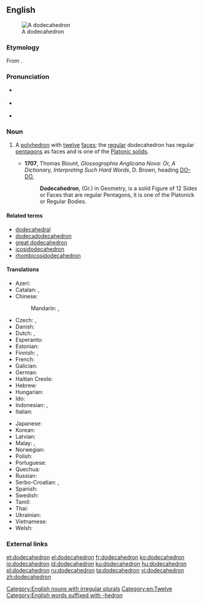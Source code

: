 ==English==
{{was wotd|2007|December|14}}
[[Image:120px-Dodecahedron-slowturn.gif|thumb|A dodecahedron]]

===Etymology===
From {{etyl|grc|en}} {{m|grc|δωδεκάεδρον}}.

===Pronunciation===
* {{a|UK}} {{IPA|/ˌdəʊdɛkəˈhiːdrən/|/ˌdəʊdɪkəˈhiːdrən/|lang=en}}
* {{a|US}} {{IPA|/ˌdoʊdɛkəˈhiːdrən/|lang=en}}
* {{audio|en-us-dodecahedron.ogg|Audio (US)|lang=en}}

===Noun===
{{en-noun|dodecahedra|dodecahedrons}}

# {{label|en|geometry}} A [[polyhedron]] with [[twelve]] [[face]]s; the [[regular]] dodecahedron has regular [[pentagon]]s as faces and is one of the [[Platonic solid]]s.
#* '''1707''', Thomas Blount, ''Glossographia Anglicana Nova: Or, A Dictionary, Interpreting Such Hard Words'', D. Brown, heading [http://books.google.com/books?id=8jYP-B1Q9a0C&pg=RA2-PT74&dq=dodecahedron+date:1700-1725&lr=&num=20&as_brr=0 DO–DO],
#*: '''Dodecahedron''', (Gr.) in Geometry, is a solid Figure of 12 Sides or Faces that are regular Pentagons, it is one of the Platonick or Regular Bodies.

====Related terms====
* [[dodecahedral]]
* [[dodecadodecahedron]]
* [[great dodecahedron]]
* [[icosidodecahedron]]
* [[rhombicosidodecahedron]]

====Translations====
{{trans-top|a polyhedron with 12 faces}}
* Azeri: {{t|az|dodekaedr}}
* Catalan: {{t|ca|dodecàedre}}, {{t|ca|dodecaedre|m}}
* Chinese:
*: Mandarin: {{t|cmn|正十二面體|sc=Hani}}, {{t+|cmn|正十二面体|tr=zhèngshí'èr miàntǐ|sc=Hani}}
* Czech: {{t+|cs|dvanáctistěn|m}}, {{t+|cs|dodekaedr|m}}
* Danish: {{t|da|dodekaeder}}
* Dutch: {{t+|nl|dodecaëder|m}}, {{t|nl|regelmatig twaalfvlak|n}}
* Esperanto: {{t|eo|dekduedro}}
* Estonian: {{t|et|korrapärane dodekaeeder}}
* Finnish: {{t+|fi|dodekaedri}}, {{t|fi|kaksitoistatahokas}}
* French: {{t+|fr|dodécaèdre|m}}
* Galician: {{t+|gl|dodecaedro|m}}
* German: {{t+|de|Dodekaeder|m}}
* Haitian Creole: {{t|ht|dodekayèd}}
* Hebrew: {{t+|he|תֲּריֹסִרון|tr=t'resárón}} {{t|he|דּוֹדֶקָהֶדְרוֹן}}
* Hungarian: {{t+|hu|dodekaéder}}
* Ido: {{t+|io|dodekaedro}}
* Indonesian: {{t+|id|dodekahedron}}, {{t|id|bangun bersisi dua belas}}
* Italian: {{t+|it|dodecaedro|m}}
{{trans-mid}}
* Japanese: {{t|ja|正十二面体|tr=せいじゅうにめんたい, seijūni mentai}}
* Korean: {{t|ko|정십이면체|sc=Hang|tr=jeongsib-imyeonche}}
* Latvian: {{t|lv|dodekaedrs|m}}
* Malay: {{t|ms|segi dua puluh}}, {{t|ms|dodekahedron}}
* Norwegian: {{t|no|dodekaeder|n}}
* Polish: {{t|pl|dwunastościan foremny|m}}
* Portuguese: {{t+|pt|dodecaedro|m}}
* Quechua: {{t|qu|chunka iskayniyuq uya}}
* Russian: {{t+|ru|додека́эдр|m}}
* Serbo-Croatian: {{t|sh|додекаедар|m|sc=Cyrl}}, {{t+|sh|dodekaedar|m}}
* Spanish: {{t+|es|dodecaedro|m}}
* Swedish: {{t+|sv|dodekaeder|c}}
* Tamil: {{t|ta|பன்னிரண்டுமுக ஐங்கோணகம்}}
* Thai: {{t|th|ทรงสิบสองหน้า|tr=song sìp sŏng nâa}}
* Ukrainian: {{t|uk|додекаедр|m|tr=dodekáedr}}
* Vietnamese: {{t|vi|Khối mười hai mặt}}
* Welsh: {{t|cy|dodecahedron}}
{{trans-bottom}}

===External links===
{{projectlinks|wikipedia}}

[[Category:English nouns with irregular plurals]]
[[Category:en:Twelve]]
[[Category:English words suffixed with -hedron]]

[[et:dodecahedron]]
[[el:dodecahedron]]
[[fr:dodecahedron]]
[[ko:dodecahedron]]
[[io:dodecahedron]]
[[id:dodecahedron]]
[[ku:dodecahedron]]
[[hu:dodecahedron]]
[[pl:dodecahedron]]
[[ru:dodecahedron]]
[[ta:dodecahedron]]
[[vi:dodecahedron]]
[[zh:dodecahedron]]
